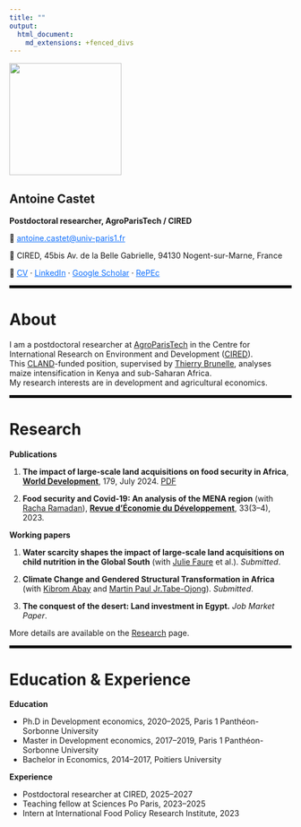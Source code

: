 ```yaml
---
title: ""
output:
  html_document:
    md_extensions: +fenced_divs
---
```


::: {.row .align-items-center}
::: {.col-md-3}
![](Images/pdp.jpg){width=200}
:::
::: {.col-md-9 style="margin-top:30px;"}

# Antoine Castet
**Postdoctoral researcher, AgroParisTech / CIRED**

📧 <a href="mailto:antoine.castet@univ-paris1.fr" style="color:#0d6efd;">
antoine.castet@univ-paris1.fr
</a>

📍 CIRED, 45bis Av. de la Belle Gabrielle, 94130 Nogent-sur-Marne, France

🔗 <a href="cv.html" style="color:#0d6efd;">CV</a> ·
<a href="https://www.linkedin.com/in/antoinecastet/" style="color:#0d6efd;">LinkedIn</a> ·
<a href="https://scholar.google.com/citations?user=PAZtH9YAAAAJ&hl=fr" style="color:#0d6efd;">Google Scholar</a> ·
<a href="https://ideas.repec.org/f/pca1705.html" style="color:#0d6efd;">RePEc</a>

:::
:::

<hr style="border: 2px solid black;">

# About

I am a postdoctoral researcher at [AgroParisTech](https://www.agroparistech.fr) in the Centre for International Research on Environment and Development ([CIRED](https://www.centre-cired.fr)).  
This [CLAND](https://cland.lsce.ipsl.fr)-funded position, supervised by [Thierry Brunelle](https://scholar.google.com/citations?user=70WNvUcAAAAJ&hl=fr), analyses maize intensification in Kenya and sub-Saharan Africa.  
My research interests are in development and agricultural economics.  

<hr style="border: 2px solid black;">

# Research

**Publications**

1. **The impact of large-scale land acquisitions on food security in Africa**, [**World Development**](https://doi.org/10.1016/j.worlddev.2024.106597), 179, July 2024. [PDF](https://antoinecastet.github.io/Website/1-s2.0-S0305750X24000676-main.pdf)  

2. **Food security and Covid-19: An analysis of the MENA region** (with [Racha Ramadan](https://www.racharamadan.com/)), [**Revue d’Économie du Développement**](https://www.cairn.info/revue-d-economie-du-developpement-2023-3-page-29.htm?contenu=article), 33(3–4), 2023.

**Working papers**

1. **Water scarcity shapes the impact of large-scale land acquisitions on child nutrition in the Global South** (with [Julie Faure](https://scholar.google.com.tw/citations?user=S2iiM2kAAAAJ&hl=ja) et al.). *Submitted*.  

2. **Climate Change and Gendered Structural Transformation in Africa** (with [Kibrom Abay](https://scholar.google.com/citations?user=-ga5p8UAAAAJ&hl=en) and [Martin Paul Jr.Tabe-Ojong](https://scholar.google.com/citations?user=OwxVewYAAAAJ&hl=en)). *Submitted*.  

3. **The conquest of the desert: Land investment in Egypt.** *Job Market Paper*.

More details are available on the [Research](research.html) page.

<hr style="border: 2px solid black;">

# Education & Experience

**Education**

- Ph.D in Development economics, 2020–2025, Paris 1 Panthéon-Sorbonne University  
- Master in Development economics, 2017–2019, Paris 1 Panthéon-Sorbonne University  
- Bachelor in Economics, 2014–2017, Poitiers University

**Experience**

- Postdoctoral researcher at CIRED, 2025–2027  
- Teaching fellow at Sciences Po Paris, 2023–2025  
- Intern at International Food Policy Research Institute, 2023